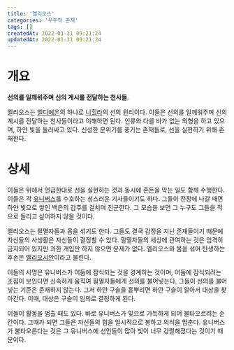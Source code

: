 ```yaml
---
title: '엘리오스'
categories: '우주적 존재'
tags: []
createdAt: 2022-01-31 09:21:24
updatedAt: 2022-01-31 09:21:24
---
```


# 개요
<QBlock>
  <P><Strong>선의를 일깨워주며 신의 계시를 전달하는 천사들.</Strong></P>
</QBlock>

엘리오스는 [엘디에온](엘디에온)의 하나로 [니힐라](니힐라_위키)의 선의 원리이다. 이들은 선의를 일깨워주며 신의 계시를 전달하는 천사들이라고 이해하면 된다. 인류와 다를 바가 없는 외형을 하고 있으며, 하얀 빛을 둘러싸고 있다. 신성한 분위기를 풍기는 존재들로, 선을 실현하기 위해 존재한다.

# 상세
이들은 위에서 언급한대로 선을 실현하는 것과 동시에 혼돈을 막는 일도 함께 수행한다. 이들은 각 [유니버스](유니버스)를 수호하는 성스러운 기사들이기도 하다. 그들이 전장에 나갈 때면 하얀 빛으로 쌓인 백은의 갑주를 걸치며 진군한다. 그 모습을 보면 그 누구도 그들을 적으로 돌리고 싶어하지 않을 것이다.

엘리오스는 필멸자들과 몸을 섞기도 한다. 그들도 결국 감정을 지닌 존재들이기 때문에 자신들의 사생활은 자신들이 결정할 수 있다. 필멸자들의 세상에 관여하는 것은 엄격히 금지되어 있지만 과한 개입만 하지 않으면 문제가 없다. 엘리오스와 몸을 섞어 탄생하는 후손은 [엘리오시안](엘리오시안)이라고 불린다.

이들의 사명은 유니버스가 어둠에 잠식되는 것을 경계하는 것이며, 어둠에 잠식되려는 조짐이 보인다면 신속하게 움직여 필멸자들에게 선의를 불어넣는다. 그들이 선의를 불어 넣는 기준은 존재하지 않는다. 그저 하얀 구슬을 흩뿌리면 하얀 구슬이 알아서 대상을 찾아간다. 이때, 대상은 구슬이 임의로 결정하게 된다.

이들이 활동을 멈출 때도 있다. 바로 유니버스가 빛으로 가득하게 되어 불타오르려는 순간이다. 그때가 되면 그들은 자신들의 힘을 일시적으로 봉하고 의식을 멈춘다. 유니버스가 불타오른다는 것은 그 유니버스에 선인들이 많아 빛이 너무 강렬해졌다는 것이기 때문이다.
